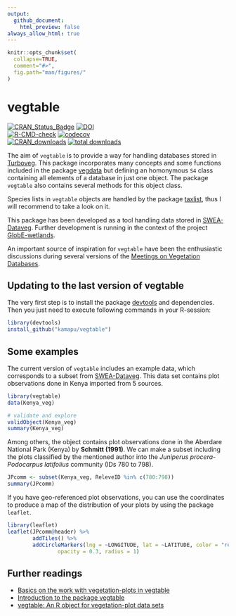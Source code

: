 ```yaml
---
output:
  github_document:
    html_preview: false
always_allow_html: true
---
```


```r
knitr::opts_chunk$set(
  collapse=TRUE,
  comment="#>",
  fig.path="man/figures/"
)
```

<!-- README.md is generated from README.Rmd. Please edit that file -->
<!-- Use snippet 'render_markdown' for it -->

# vegtable

<!-- badges: start -->
[![CRAN_Status_Badge](http://www.r-pkg.org/badges/version/vegtable)](https://cran.r-project.org/package=vegtable)
[![DOI](https://zenodo.org/badge/55006983.svg)](https://zenodo.org/badge/latestdoi/55006983)
<br>
[![R-CMD-check](https://github.com/kamapu/vegtable/workflows/R-CMD-check/badge.svg)](https://github.com/kamapu/vegtable/actions)
[![codecov](https://codecov.io/gh/kamapu/vegtable/branch/master/graph/badge.svg)](https://codecov.io/gh/kamapu/vegtable)
<br>
[![CRAN_downloads](http://cranlogs.r-pkg.org/badges/vegtable)](https://cran.r-project.org/package=vegtable)
[![total downloads](http://cranlogs.r-pkg.org/badges/grand-total/vegtable)](https://cran.r-project.org/package=vegtable)
<!-- badges: end -->

The aim of `vegtable` is to provide a way for handling databases stored in
[Turboveg](http://www.synbiosys.alterra.nl/turboveg). This package incorporates
many concepts and some functions included in the package
[vegdata](https://cran.r-project.org/package=vegdata) but defining an homonymous
`S4` class containing all elements of a database in just one object. The package
`vegtable` also contains several methods for this object class.

Species lists in `vegtable` objects are handled by the package
[taxlist](https://github.com/kamapu/taxlist), thus I will recommend to take a
look on it.

This package has been developed as a tool handling data stored in
[SWEA-Dataveg](http://www.givd.info/ID/AF-00-006). Further development is
running in the context of the project
[GlobE-wetlands](https://www.wetlands-africa.de/).

An important source of inspiration for `vegtable` have been the enthusiastic
discussions during several versions of the [Meetings on Vegetation
Databases](http://www.hswt.de/person/joerg-ewald/vegetationsdatenbanken.html).

## Updating to the last version of vegtable
The very first step is to install the package
[devtools](https://github.com/hadley/devtools) and dependencies. Then you just
need to execute following commands in your R-session:

```r
library(devtools)
install_github("kamapu/vegtable")
```

## Some examples
The current version of `vegtable` includes an example data, which corresponds to
a subset from [SWEA-Dataveg](http://www.givd.info/ID/AF-00-006). This data set
contains plot observations done in Kenya imported from 5 sources.

```r
library(vegtable)
data(Kenya_veg)

# validate and explore
validObject(Kenya_veg)
summary(Kenya_veg)
```

Among others, the object contains plot observations done in the Aberdare
National Park (Kenya) by __Schmitt (1991)__. We can make a subset including the
plots classified by the mentioned author into the *Juniperus
procera*-*Podocarpus latifolius* community (IDs 780 to 798).

```r
JPcomm <- subset(Kenya_veg, ReleveID %in% c(780:798))
summary(JPcomm)
```

If you have geo-referenced plot observations, you can use the coordinates to
produce a map of the distribution of your plots by using the package `leaflet`.

```r
library(leaflet)
leaflet(JPcomm@header) %>%
		addTiles() %>%
		addCircleMarkers(lng = ~LONGITUDE, lat = ~LATITUDE, color = "red",
				opacity = 0.3, radius = 1)
```


## Further readings

- [Basics on the work with vegetation-plots in
  vegtable](https://kamapu.github.io/posts/2020-11-20-vegtablepress2/)
- [Introduction to the package
  vegtable](https://kamapu.github.io/posts/2020-10-29-vegtableintro/)
- [vegtable: An R object for vegetation-plot data
  sets](https://kamapu.github.io/posts/2020-10-29-vegtablepress/)
